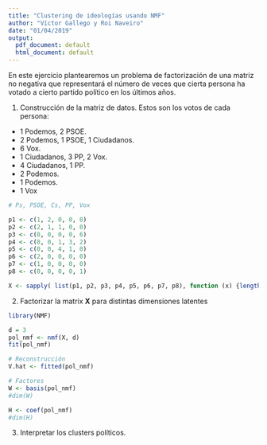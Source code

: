```yaml
---
title: "Clustering de ideologías usando NMF"
author: "Víctor Gallego y Roi Naveiro"
date: "01/04/2019"
output:
  pdf_document: default
  html_document: default
---
```


En este ejercicio plantearemos un problema de factorización de una matriz no negativa que representará el número de veces que cierta persona ha votado a cierto partido político en los últimos años.

1. Construcción de la matriz de datos. Estos son los votos de cada persona:
  * 1 Podemos, 2 PSOE.
  * 2 Podemos, 1 PSOE, 1 Ciudadanos.
  * 6 Vox.
  * 1 Ciudadanos, 3 PP, 2 Vox.
  * 4 Ciudadanos, 1 PP.
  * 2 Podemos.
  * 1 Podemos.
  * 1 Vox

```r

# Ps, PSOE, Cs, PP, Vox

p1 <- c(1, 2, 0, 0, 0)
p2 <- c(2, 1, 1, 0, 0)
p3 <- c(0, 0, 0, 0, 6)
p4 <- c(0, 0, 1, 3, 2)
p5 <- c(0, 0, 4, 1, 0)
p6 <- c(2, 0, 0, 0, 0)
p7 <- c(1, 0, 0, 0, 0)
p8 <- c(0, 0, 0, 0, 1)

X <- sapply( list(p1, p2, p3, p4, p5, p6, p7, p8), function (x) {length (x) <- 5; return (x)})

```

2. Factorizar la matrix **X** para distintas dimensiones latentes

```r
library(NMF)

d = 3
pol_nmf <- nmf(X, d)
fit(pol_nmf)

# Reconstrucción
V.hat <- fitted(pol_nmf)

# Factores
W <- basis(pol_nmf)
#dim(W)

H <- coef(pol_nmf)
#dim(H)

```

3. Interpretar los clusters políticos.